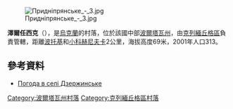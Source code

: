 {{coord|49|4|9|N|33|32|12|E|scale:100000_region:UA|display=title}}

[[Image:Придніпрянське_-_3.jpg|right]]

'''澤爾任西克'''（{{lang-uk|Придніпрянське}}），是[[烏克蘭|烏克蘭]]的村落，位於該國中部[[波爾塔瓦州|波爾塔瓦州]]，由[[克列緬丘格區|克列緬丘格區]]負責管轄，距離[[波托基_(克列緬丘格區)|波托基]]和[[小科赫尼夫卡|小科赫尼夫卡]]2公里，海拔高度69米，2001年人口313。

==參考資料==
* [http://weather.in.ua/ua/poltavskaja/6642 Погода в селі Дзержинське] {{Wayback|url=http://weather.in.ua/ua/poltavskaja/6642 |date=20161220113318 }}

{{DEFAULTSORT:Придніпрянське}}
[[Category:波爾塔瓦州村落|Category:波爾塔瓦州村落]]
[[Category:克列緬丘格區村落|Category:克列緬丘格區村落]]


{{Poltava-geo-stub}}